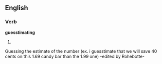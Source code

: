 ==English==

===Verb===
'''guesstimating'''

# {{present participle of|[[guesstimate]]}}

Guessing the estimate of the number (ex. i guesstimate that we will save 40 cents on this 1.69 candy bar than the 1.99 one) -edited by Rohebotte-